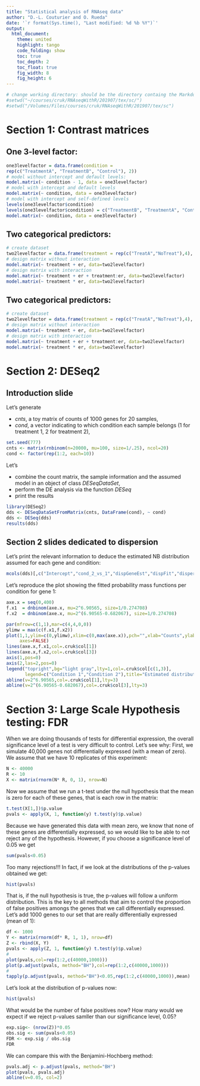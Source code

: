 ```yaml
---
title: "Statistical analysis of RNAseq data" 
author: "D.-L. Couturier and O. Rueda"
date: '`r format(Sys.time(), "Last modified: %d %b %Y")`'
output:
  html_document:
    theme: united 
    highlight: tango
    code_folding: show    
    toc: true           
    toc_depth: 2       
    toc_float: true     
    fig_width: 8
    fig_height: 6
---
```



<!--- rmarkdown::render("/Volumes/Files/courses/cruk/RNAseqWithR/202005/tex/sc/03-Statistical_Models.Rmd") --->
<!--- rmarkdown::render("~/courses/cruk/RNAseqWithR/202005/tex/sc/03-StatisticalModels.Rmd") --->
<!--- rmarkdown::render("~/courses/cruk/RNAseqWithR/202005/git_cruk-summer-school-2019/RNAseq/Course_Materials/03-Statistical_Models.Rmd") --->

```r
# change working directory: should be the directory containg the Markdown files:
#setwd("~/courses/cruk/RNAseqWithR/201907/tex/sc/")
#setwd("/Volumes/Files/courses/cruk/RNAseqWithR/201907/tex/sc")

```

# Section 1: Contrast matrices


## One 3-level factor:

```r
one3levelfactor = data.frame(condition =
rep(c("TreatmentA", "TreatmentB", "Control"), 2))
# model without intercept and default levels:
model.matrix(~ condition - 1, data = one3levelfactor)
# model with intercept and default levels
model.matrix(~ condition, data = one3levelfactor)
# model with intercept and self-defined levels
levels(one3levelfactor$condition)
levels(one3levelfactor$condition) = c("TreatmentB", "TreatmentA", "Control") 
model.matrix(~ condition, data = one3levelfactor)
```

## Two categorical predictors:

```r
# create dataset
two2levelfactor = data.frame(treatment = rep(c("TreatA","NoTreat"),4), er = rep(c("+","-"),each=4))
# design matrix without interaction
model.matrix(~ treatment + er, data=two2levelfactor)
# design matrix with interaction
model.matrix(~ treatment + er + treatment:er, data=two2levelfactor)
model.matrix(~ treatment * er, data=two2levelfactor)
```

## Two categorical predictors:

```r
# create dataset
two2levelfactor = data.frame(treatment = rep(c("TreatA","NoTreat"),4), er = rep(c("+","-"),each=4))
# design matrix without interaction
model.matrix(~ treatment + er, data=two2levelfactor)
# design matrix with interaction
model.matrix(~ treatment + er + treatment:er, data=two2levelfactor)
model.matrix(~ treatment * er, data=two2levelfactor)
```


# Section 2: DESeq2


## Introduction slide

Let's generate

* *cnts*, a toy matrix of counts of 1000 genes for 20 samples,
* *cond*, a vector indicating to which condition each sample belongs (1 for treatment 1, 2 for treatment 2),

```r
set.seed(777)
cnts <- matrix(rnbinom(n=20000, mu=100, size=1/.25), ncol=20)
cond <- factor(rep(1:2, each=10))
```

Let's 

* combine the count matrix, the sample information and the assumed model in an object of class *DESeqDataSet*,
* perform the DE analysis via the function *DESeq*
* print the results

```r
library(DESeq2)
dds <- DESeqDataSetFromMatrix(cnts, DataFrame(cond), ~ cond)
dds <- DESeq(dds)
results(dds)
```

## Section 2 slides dedicated to dispersion 

Let's print the relevant information to deduce the estimated NB distribution assumed for each gene and condition:

```r
mcols(dds)[,c("Intercept","cond_2_vs_1","dispGeneEst","dispFit","dispersion")]
```

Let's reproduce the plot showing the fitted probability mass functions per condition for gene 1:

```r
axe.x = seq(0,400)
f.x1  = dnbinom(axe.x, mu=2^6.90565, size=1/0.274708)
f.x2  = dnbinom(axe.x, mu=2^(6.90565-0.682067), size=1/0.274708)

par(mfrow=c(1,1),mar=c(4,4,0,0))
ylimw = max(c(f.x1,f.x2))
plot(1,1,ylim=c(0,ylimw),xlim=c(0,max(axe.x)),pch="",xlab="Counts",ylab="Probability",
     axes=FALSE)
lines(axe.x,f.x1,col=.cruk$col[1])
lines(axe.x,f.x2,col=.cruk$col[3])
axis(1,pos=0)
axis(2,las=2,pos=0)
legend("topright",bg="light gray",lty=1,col=.cruk$col[c(1,3)],
       legend=c("Condition 1","Condition 2"),title="Estimated distributions",box.lwd=NA)
abline(v=2^6.90565,col=.cruk$col[1],lty=3)
abline(v=2^(6.90565-0.682067),col=.cruk$col[3],lty=3)

```


# Section 3: Large Scale Hypothesis testing: FDR


When we are doing thousands of tests for differential expression, the overall significance level of a test is very difficult to control. Let's see why:
First, we simulate 40,000 genes not differentially expressed (with a mean of zero). We assume that we have 10 replicates of this experiment:
```r

N <- 40000
R <- 10
X <- matrix(rnorm(N* R, 0, 1), nrow=N)
```
Now we assume that we run a t-test under the null hypothesis that the mean is zero for each of these genes, that is each row in the matrix:
```r
t.test(X[1,])$p.value
pvals <- apply(X, 1, function(y) t.test(y)$p.value)
```
Because we have generated this data with mean zero, we know that none of these genes are differentially expressed, so we would like to be able to not reject any of the hypothesis. However, if you choose a significance level of 0.05 we get 
```r
sum(pvals<0.05)
```
Too many rejections!!!
In fact, if we look at the distributions of the p-values obtained we get:
```r
hist(pvals)
```


That is, if the null hypothesis is true, the p-values will follow a uniform distribution.
This is the key to all methods that aim to control the proportion of false positives amongs the genes that we call differentially expressed. Let's add 1000 genes to our set that are really differentially expressed (mean of 1):
```r
df <- 1000
Y <- matrix(rnorm(df* R, 1, 1), nrow=df)
Z <- rbind(X, Y)
pvals <- apply(Z, 1, function(y) t.test(y)$p.value)
#
plot(pvals,col=rep(1:2,c(40000,1000)))
plot(p.adjust(pvals, method="BH"),col=rep(1:2,c(40000,1000)))
#
tapply(p.adjust(pvals, method="BH")<0.05,rep(1:2,c(40000,1000)),mean)
```
Let's look at the distribution of p-values now:
```r
hist(pvals)
```


What would be the number of false positives now? How many would we expect if we reject p-values samller than our significance level, 0.05?
```r
exp.sig<- (nrow(Z))*0.05
obs.sig <- sum(pvals<0.05)
FDR <- exp.sig / obs.sig
FDR
```
We can compare this with the Benjamini-Hochberg method:
```r
pvals.adj <- p.adjust(pvals, method="BH")
plot(pvals, pvals.adj)
abline(v=0.05, col=2)
```

